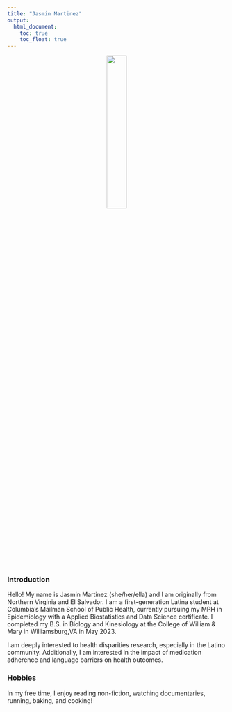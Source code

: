 ```yaml
---
title: "Jasmin Martinez"
output: 
  html_document:
    toc: true
    toc_float: true
---
```


<div style="text-align: center;">
   <img src="headshot.jpg" style="width:30%">
</div>

### Introduction
Hello! My name is Jasmin Martinez (she/her/ella) and I am originally from Northern Virginia and El Salvador. I am a first-generation Latina student at Columbia’s Mailman School of Public Health, currently pursuing my MPH in Epidemiology with a Applied Biostatistics and Data Science certificate. I completed my B.S. in Biology and Kinesiology at the College of William & Mary in Williamsburg,VA in May 2023. 

I am deeply interested to health disparities research, especially in the Latino community. Additionally, I am interested in the impact of medication adherence and language barriers on health outcomes. 

### Hobbies
In my free time, I enjoy reading non-fiction, watching documentaries, running, baking, and cooking!


